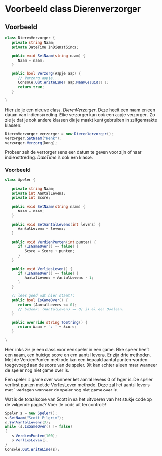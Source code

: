 # Voorbeeld class Dierenverzorger

## Voorbeeld
```cs
class DierenVerzorger {
   private string Naam;
   private DateTime InDienstSinds;

   public void SetNaam(string naam) {
      Naam = naam;
   }

   public bool Verzorg(Aapje aap) {
      // Verzorg aapje...
      Console.Out.WriteLine( aap.MaakGeluid() );
      return true;
   }

}
```

Hier zie je een nieuwe class, _DierenVerzorger_. Deze heeft een naam en een datum van indiensttreding. Elke verzorger kan ook een aapje verzorgen. Zo zie je dat je ook andere klassen die je maakt kunt gebruiken in zelfgemaakte klassen:

```cs
DierenVerzorger verzorger = new DierenVerzorger();
verzorger.SetNaam("Henk");
verzorger.Verzorg(kong);
```

Probeer zelf de verzorger eens een datum te geven voor zijn of haar indiensttreding. _DateTime_ is ook een klasse.


### Voorbeeld

```cs
class Speler {

   private string Naam;
   private int AantalLevens;
   private int Score;

   public void SetNaam(string naam) {
      Naam = naam;
   }

   public void SetAantalLevens(int levens) {
      AantalLevens = levens;
   }

   public void VerdienPunten(int punten) {
      if (IsGameOver() == false) {
         Score = Score + punten;
      }
   }

   public void VerliesLeven() {
      if (IsGameOver() == false) {
         AantalLevens = AantalLevens - 1;
      }
   }

   // lees goed wat hier staat!:
   public bool IsGameOver() {
      return (AantalLevens <= 0);  
	  // bedenk: (AantalLevens <= 0) is al een Boolean.
   }

   public override string ToString() {
      return Naam + ": " + Score;
   }

}
```

Hier links zie je een class voor een speler in een game. Elke speler heeft een naam, een huidige score en een aantal levens. Er zijn drie methoden. Met de VerdienPunten methode kan een bepaald aantal punten worden toegevoegd aan de score van de speler. Dit kan echter alleen maar wanneer de speler nog niet game over is.

Een speler is game over wanneer het aantal levens 0 of lager is. De speler verliest punten met de VerliesLeven methode. Deze zal het aantal levens met 1 verlagen wanneer de speler nog niet game over is.

Wat is de totaalscore van Scott in na het uitvoeren van het stukje code op de volgende pagina? Voer de code uit ter controle!

```cs
Speler s = new Speler();
s.SetNaam("Scott Pilgrim");
s.SetAantalLevens(3);
while (s.IsGameOver() != false)
{
   s.VerdienPunten(100);
   s.VerliesLeven();
}
Console.Out.WriteLine(s);
```
